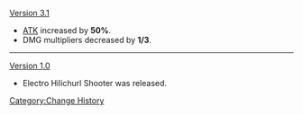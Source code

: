 [[Version 3.1]]
* [[ATK]] increased by '''50%'''.
* DMG multipliers decreased by '''1/3'''.
----
[[Version 1.0]]
* Electro Hilichurl Shooter was released.
<noinclude>[[Category:Change History]]</noinclude>